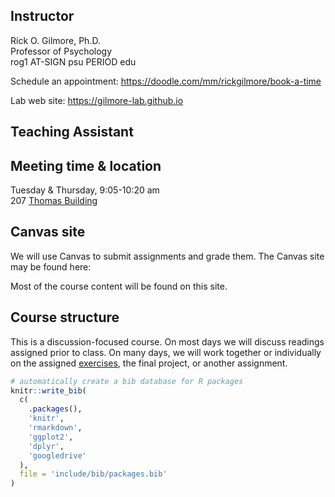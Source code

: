 ## Instructor {-}

Rick O. Gilmore, Ph.D. \
Professor of Psychology \
rog1 AT-SIGN psu PERIOD edu \

Schedule an appointment: <https://doodle.com/mm/rickgilmore/book-a-time></br>

Lab web site: <https://gilmore-lab.github.io>

## Teaching Assistant {-}

<!-- Adam Calderon \ -->
<!-- Graduate Student in Clinical Psychology \ -->
<!-- afc6160 AT-SIGN psu PERIOD edu -->
<!-- Office hours: Friday 3-4 pm, via [Zoom](https://psu.zoom.us/j/94414923783). -->

## Meeting time & location {-}

Tuesday & Thursday, 9:05-10:20 am</br>
207 [Thomas Building](https://map.psu.edu/?id=1134#!ct/59509,33177,25403,26748,26749,26750,27255?m/900781?s/thomas)

## Canvas site

We will use Canvas to submit assignments and grade them.
The Canvas site may be found here: 

<LINK-TO-CANVAS-SITE>

Most of the course content will be found on this site.

## Course structure

This is a discussion-focused course.
On most days we will discuss readings assigned prior to class.
On many days, we will work together or individually on the assigned [exercises](index.qmd#exercises), the final project, or another assignment.

```r
# automatically create a bib database for R packages
knitr::write_bib(
  c(
    .packages(),
    'knitr',
    'rmarkdown',
    'ggplot2',
    'dplyr',
    'googledrive'
  ),
  file = 'include/bib/packages.bib'
)
```
